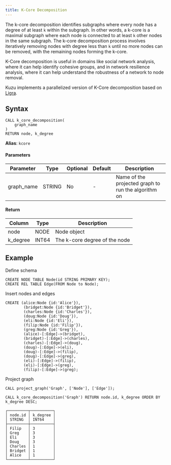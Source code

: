 ```yaml
---
title: K-Core Decomposition
---
```


The k-core decomposition identifies subgraphs where every node has a degree of at least `k` within the subgraph. 
In other words, a k-core is a maximal subgraph where each node is connected to at least `k` other nodes in the same subgraph. 
The k-core decomposition process involves iteratively removing nodes with degree less than `k` until no more
nodes can be removed, with the remaining nodes forming the k-core. 

K-Core decomposition is useful in domains like social network analysis, where it can help identify
cohesive groups, and in network resilience analysis, where it can help understand the robustness of a network to node removal.

Kuzu implements a parallelized version of K-Core decomposition based on [Ligra](https://jshun.csail.mit.edu/ligra.shtml).

## Syntax

```
CALL k_core_decomposition(
    graph_name
)
RETURN node, k_degree
```

**Alias**: `kcore`

#### Parameters

| Parameter | Type | Optional | Default | Description |
|-----------|------|----------|---------|-------------|
| graph_name | STRING | No | - | Name of the projected graph to run the algorithm on |


#### Return

| Column | Type | Description |
|--------|------|-------------|
| node | NODE | Node object |
| k_degree | INT64 | The k-core degree of the node |

## Example

Define schema
```cypher
CREATE NODE TABLE Node(id STRING PRIMARY KEY);
CREATE REL TABLE Edge(FROM Node to Node);
```
Insert nodes and edges
```cypher
CREATE (alice:Node {id:'Alice'}),
        (bridget:Node {id:'Bridget'}),
        (charles:Node {id:'Charles'}),
        (doug:Node {id:'Doug'}),
        (eli:Node {id:'Eli'}),
        (filip:Node {id:'Filip'}),
        (greg:Node {id:'Greg'}),
        (alice)-[:Edge]->(bridget),
        (bridget)-[:Edge]->(charles),
        (charles)-[:Edge]->(doug),
        (doug)-[:Edge]->(eli),
        (doug)-[:Edge]->(filip),
        (doug)-[:Edge]->(greg),
        (eli)-[:Edge]->(filip),
        (eli)-[:Edge]->(greg),
        (filip)-[:Edge]->(greg);
```
Project graph
```cypher
CALL project_graph('Graph', ['Node'], ['Edge']);
```
```cypher
CALL k_core_decomposition('Graph') RETURN node.id, k_degree ORDER BY k_degree DESC;
```
```
┌─────────┬──────────┐
│ node.id │ k_degree │
│ STRING  │ INT64    │
├─────────┼──────────┤
│ Filip   │ 3        │
│ Greg    │ 3        │
│ Eli     │ 3        │
│ Doug    │ 3        │
│ Charles │ 1        │
│ Bridget │ 1        │
│ Alice   │ 1        │
└─────────┴──────────┘
```